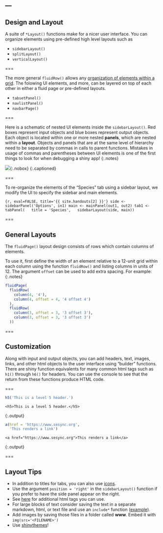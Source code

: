 ---
---

## Design and Layout

A suite of `*Layout()` functions make for a nicer user interface. You can
organize elements using pre-defined high level layouts such as

- `sidebarLayout()`
- `splitLayout()`
- `verticalLayout()`

===

The more general `fluidRow()` allows any [organization of elements within a
grid](http://shiny.rstudio.com/articles/layout-guide.html#grid-layouts-in-depth).
The folowing UI elements, and more, can be layered on top of each other in
either a fluid page or pre-defined layouts.

- `tabsetPanel()`
- `navlistPanel()`
- `navbarPage()`

===

Here is a schematic of nested UI elements inside the `sidebarLayout()`. Red
boxes represent input objects and blue boxes represent output objects. Each
object is located within one or more nested **panels**, which are nested within
a **layout**. Objects and panels that are at the same level of hierarchy need to
be separated by commas in calls to parent functions. Mistakes in usage of commas
and parentheses between UI elements is one of the first things to look for when
debugging a shiny app!
{:.notes}

![]({{ site.baseurl }}/images/layout3.png){:.nobox}
{:.captioned}

===

To re-organize the elements of the "Species" tab using a sidebar layout, we
modify the UI to specify the sidebar and main elements.

```{r, eval=FALSE, title='{{ site.handouts[2] }}'}
side <- sidebarPanel('Options', in1)
main <- mainPanel(out1, out2)
tab1 <- tabPanel(
  title = 'Species',
  sidebarLayout(side, main))
```

===

## General Layouts

The `fluidPage()` layout design consists of rows which contain columns of
elements.

To use it, first define the width of an element relative to a 12-unit
grid within each column using the function `fluidRow()` and listing columns in
units of 12. The argument `offset` can be used to add extra spacing. For
example:
{:.notes}

```r
fluidPage(
  fluidRow(
    column(4, '4'),
    column(4, offset = 4, '4 offset 4')      
  ),
  fluidRow(
    column(3, offset = 3, '3 offset 3'),
    column(3, offset = 3, '3 offset 3')  
  ))

```

===

## Customization

Along with input and output objects, you can add headers, text, images, links,
and other html objects to the user interface using "builder" functions. There
are shiny function equivalents for many common html tags such as `h1()` through
`h6()` for headers. You can use the console to see that the return from these
functions produce HTML code.

===

```r
h5('This is a level 5 header.')
```
~~~
<h5>This is a level 5 header.</h5>
~~~
{:.output}


```r
a(href = 'https://www.sesync.org',
  'This renders a link')
```
~~~
<a href="https://www.sesync.org">This renders a link</a>
~~~
{:.output}

===

## Layout Tips

- In addition to titles for tabs, you can also use
  [icons](http://shiny.rstudio.com/reference/shiny/latest/icon.html).
- Use the argument `position = 'right'` in the `sidebarLayout()` function if you
  prefer to have the side panel appear on the right.
- See [here](http://shiny.rstudio.com/articles/tag-glossary.html) for additional
  html tags you can use.
- For large blocks of text consider saving the text in a separate markdown,
  html, or text file and use an `include*` function
  ([example](http://shiny.rstudio.com/gallery/including-html-text-and-markdown-files.html)).
- Add images by saving those files in a folder called **www**. Embed it with
  `img(src='<FILENAME>')`
- Use [shinythemes](http://rstudio.github.io/shinythemes/)!
